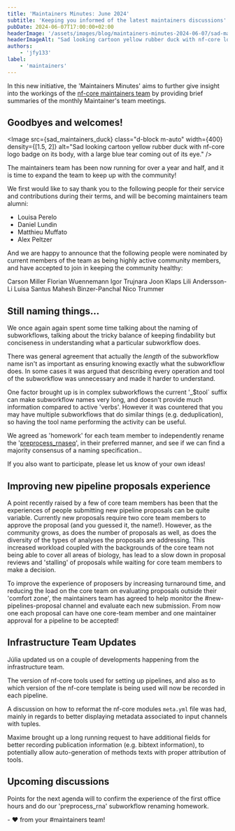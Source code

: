 ```yaml
---
title: 'Maintainers Minutes: June 2024'
subtitle: 'Keeping you informed of the latest maintainers discussions'
pubDate: 2024-06-07T17:00:00+02:00
headerImage: '/assets/images/blog/maintainers-minutes-2024-06-07/sad-maintainers-duck.png'
headerImageAlt: "Sad looking cartoon yellow rubber duck with nf-core logo badge on it's body, with a large blue tear coming out of it's eye."
authors:
    - 'jfy133'
label:
    - 'maintainers'
---
```



In this new initiative, the 'Maintainers Minutes' aims to further give insight into the workings of the [nf-core maintainers team](/governance#maintainers) by providing brief summaries of the monthly Maintainer's team meetings.

## Goodbyes and welcomes!

<Image
    src={sad_maintainers_duck}
    class="d-block m-auto"
    width={400}
    density={[1.5, 2]}
    alt="Sad looking cartoon yellow rubber duck with nf-core logo badge on its body, with a large blue tear coming out of its eye."
/>

The maintainers team has been now running for over a year and half, and it is time to expand the team to keep up with the community!

We first would like to say thank you to the following people for their service and contributions during their terms, and will be becoming maintainers team alumni:

-   Louisa Perelo
-   Daniel Lundin
-   Matthieu Muffato
-   Alex Peltzer

And we are happy to announce that the following people were nominated by current members of the team as being highly active community members, and have accepted to join in keeping the community healthy:

<Profile username="CarsonJM">Carson Miller</Profile>
<Profile username="FloWuenne">Florian Wuennemann</Profile>
<Profile username="itrujnara">Igor Trujnara</Profile>
<Profile username="Joon-Klaps">Joon Klaps</Profile>
<Profile username="LilyAnderssonLee">Lili Andersson-Li</Profile>
<Profile username="luisas">Luisa Santus</Profile>
<Profile username="mahesh-panchal">Mahesh Binzer-Panchal</Profile>
<Profile username="nictru">Nico Trummer</Profile>

## Still naming things...

We once again again spent some time talking about the naming of subworkflows, talking about the tricky balance of keeping findability but conciseness in understanding what a particular subworkflow does.

There was general agreement that actually the _length_ of the subworkflow name isn't as important as ensuring knowing exactly what the subworkflow does.
In some cases it was argued that describing every operation and tool of the subworkflow was unnecessary and made it harder to understand.

One factor brought up is in complex subworkflows the current '\_$tool` suffix can make subworkflow names very long, and doesn't provide much information compared to active 'verbs'.
However it was countered that you may have multiple subworkflows that do similar things (e.g. deduplication), so having the tool name performing the activity can be useful.

We agreed as 'homework' for each team member to independently rename the '[preprocess_rnaseq](https://github.com/nf-core/modules/blob/master/subworkflows/nf-core/preprocess_rnaseq/main.nf)', in their preferred manner, and see if we can find a majority consensus of a naming specification..

If you also want to participate, please let us know of your own ideas!

## Improving new pipeline proposals experience

A point recently raised by a few of core team members has been that the experiences of people submitting new pipeline proposals can be quite variable.
Currently new proposals require two core team members to approve the proposal (and you guessed it, the name!).
However, as the community grows, as does the number of proposals as well, as does the diversity of the types of analyses the proposals are addressing.
This increased workload coupled with the backgrounds of the core team not being able to cover all areas of biology, has lead to a slow down in proposal reviews and 'stalling' of proposals while waiting for core team members to make a decision.

To improve the experience of proposers by increasing turnaround time, and reducing the load on the core team on evaluating proposals outside their 'comfort zone', the maintainers team has agreed to help monitor the #new-pipelines-proposal channel and evaluate each new submission.
From now one each proposal can have one core-team member and one maintainer approval for a pipeline to be accepted!

## Infrastructure Team Updates

Júlia updated us on a couple of developments happening from the infrastructure team.

The version of nf-core tools used for setting up pipelines, and also as to which version of the nf-core template is being used will now be recorded in each pipeline.

A discussion on how to reformat the nf-core modules `meta.yml` file was had, mainly in regards to better displaying metadata associated to input channels with tuples.

Maxime brought up a long running request to have additional fields for better recording publication information (e.g. bibtext information), to potentially allow auto-generation of methods texts with proper attribution of tools.

## Upcoming discussions

Points for the next agenda will to confirm the experience of the first office hours and do our 'preprocess_rna' subworkflow renaming homework.

\- :heart: from your #maintainers team!
